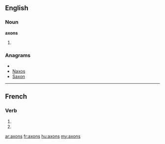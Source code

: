 ==English==

===Noun===
'''axons'''

# {{plural of|[[axon]]}}

===Anagrams===
* {{alphagram|anosx}}
* [[Naxos#English|Naxos]]
* [[Saxon#English|Saxon]]


----

==French==

===Verb===
{{fr-verb-form}}

# {{conjugation of|axer||1|p|pres|ind|lang=fr}}
# {{conjugation of|axer||1|p|imp|lang=fr}}

[[ar:axons]]
[[fr:axons]]
[[hu:axons]]
[[my:axons]]